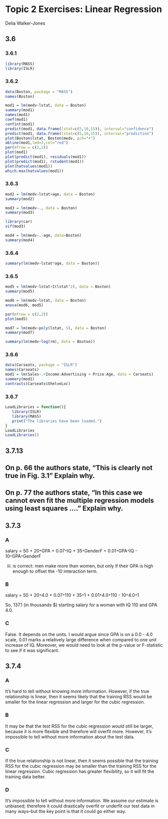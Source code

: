 # Topic 2 Exercises: Linear Regression

Delia Walker-Jones

## 3.6
### 3.6.1
```r
library(MASS)
library(ISLR)
```

### 3.6.2
```r
data(Boston, package = "MASS")
names(Boston)

mod1 = lm(medv~lstat, data = Boston)
summary(mod1)
names(mod1)
coef(mod1)
confint(mod1)
predict(mod1, data.frame(lstat=c(5,10,15)), interval="confidence")
predict(mod1, data.frame(lstat=c(5,10,15)), interval="prediction")
plot(Boston$lstat, Boston$medv, pch="+")
abline(mod1,lwd=3,col="red")
par(mfrow = c(2,2))
plot(mod1)
plot(predict(mod1), residuals(mod1))
plot(predict(mod1), rstudent(mod1))
plot(hatvalues(mod1))
which.max(hatvalues(mod1))
```

### 3.6.3
```r
mod2 = lm(medv~lstat+age, data = Boston)
summary(mod2)

mod3 = lm(medv~., data = Boston)
summary(mod3)

library(car)
vif(mod3)

mod4 = lm(medv~.-age, data=Boston)
summary(mod4)
```

### 3.6.4
```r
summary(lm(medv~lstat*age, data = Boston))
```

### 3.6.5
```r
mod5 = lm(medv~lstat+I(lstat^2), data = Boston)
summary(mod5)

mod6 = lm(medv~lstat, data = Boston)
anova(mod6, mod5)

par(mfrow = c(2,2))
plot(mod5)

mod7 = lm(medv~poly(lstat, 5), data = Boston)
summary(mod7)

summary(lm(medv~log(rm), data = Boston))
```
### 3.6.6
```r
data(Carseats, package = "ISLR")
names(Carseats)
mod1 = lm(Sales~.+Income:Advertising + Price:Age, data = Carseats)
summary(mod1)
contrasts(Carseats$ShelveLoc)
```
### 3.6.7
```r
LoadLibraries = function(){
   library(ISLR)
   library(MASS)
   print("The libraries have been loaded.")
}
LoadLibraries
LoadLibraries()
```

## 3.7.13

## On p. 66 the authors state, “This is clearly not true in Fig. 3.1” Explain why.

## On p. 77 the authors state, “In this case we cannot even fit the multiple regression models using least squares ….” Explain why.

## 3.7.3
### A
salary = 50 + 20`*`GPA + 0.07`*`IQ + 35`*`GenderF + 0.01`*`GPA`*`IQ - 10`*`GPA`*`GenderF

iii. is correct: men make more than women, but only if their GPA is high enough to offset the -10 interaction term.

### B
salary = 50 + 20`*`4.0 + 0.07`*`110 + 35`*`1 + 0.01`*`4.0`*`110 - 10`*`4.0`*`1

So, 137.1 (in thousands $) starting salary for a woman with IQ 110 and GPA 4.0.

### C
False. It depends on the units. I would argue since GPA is on a 0.0 - 4.0 scale, 0.01 marks a relatively large difference when compared to one unit increase of IQ. Moreover, we would need to look at the p-value or F-statistic to see if it was significant.

## 3.7.4
### A
It's hard to tell without knowing more information. However, if the true relationship is linear, then it seems likely that the training RSS would be smaller for the linear regression and larger for the cubic regression.

### B
It may be that the test RSS for the cubic regression would still be larger, because it is more flexible and therefore will overfit more. However, it's impossible to tell without more information about the test data.

### C
If the true relationship is not linear, then it seems possible that the training RSS for the cubic regression may be smaller than the training RSS for the linear regression. Cubic regression has greater flexibility, so it will fit the training data better.

### D
It's impossible to tell without more information. We assume our estimate is unbiased; therefore it could drastically overfit or underfit our test data in many ways--but the key point is that it could go either way.




